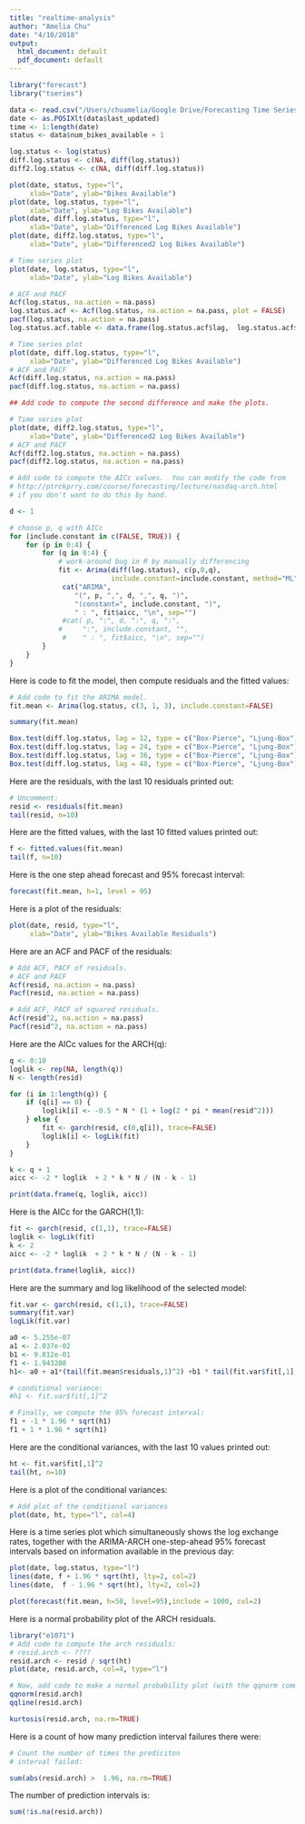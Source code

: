 ```yaml
---
title: "realtime-analysis"
author: "Amelia Chu"
date: "4/10/2018"
output:
  html_document: default
  pdf_document: default
---
```



```r
library("forecast")
library("tseries")
```

```r
data <- read.csv("/Users/chuamelia/Google Drive/Forecasting Time Series/citi-bike/ts-realtime-analysis-bike/status_161.csv")
date <- as.POSIXlt(data$last_updated)
time <- 1:length(date)
status <- data$num_bikes_available + 1 
```


```r
log.status <- log(status)
diff.log.status <- c(NA, diff(log.status))
diff2.log.status <- c(NA, diff(diff.log.status))
```

```r
plot(date, status, type="l",
     xlab="Date", ylab="Bikes Available")
plot(date, log.status, type="l",
     xlab="Date", ylab="Log Bikes Available")
plot(date, diff.log.status, type="l",
     xlab="Date", ylab="Differenced Log Bikes Available")
plot(date, diff2.log.status, type="l",
     xlab="Date", ylab="Differenced2 Log Bikes Available")
```


```r
# Time series plot
plot(date, log.status, type="l",
     xlab="Date", ylab="Log Bikes Available")

# ACF and PACF
Acf(log.status, na.action = na.pass)
log.status.acf <- Acf(log.status, na.action = na.pass, plot = FALSE)
pacf(log.status, na.action = na.pass)
log.status.acf.table <- data.frame(log.status.acf$lag,  log.status.acf$acf)[-1,]
```


```r
# Time series plot
plot(date, diff.log.status, type="l",
     xlab="Date", ylab="Differenced Log Bikes Available")
# ACF and PACF
Acf(diff.log.status, na.action = na.pass)
pacf(diff.log.status, na.action = na.pass)


```


```r
## Add code to compute the second difference and make the plots.

# Time series plot
plot(date, diff2.log.status, type="l",
     xlab="Date", ylab="Differenced2 Log Bikes Available")
# ACF and PACF
Acf(diff2.log.status, na.action = na.pass)
pacf(diff2.log.status, na.action = na.pass)
```


```r
# Add code to compute the AICc values.  You can modify the code from
# http://ptrckprry.com/course/forecasting/lecture/nasdaq-arch.html
# if you don't want to do this by hand.

d <- 1

# choose p, q with AICc
for (include.constant in c(FALSE, TRUE)) {
    for (p in 0:4) {
        for (q in 0:4) {
            # work-around bug in R by manually differencing
            fit <- Arima(diff(log.status), c(p,0,q),
                         include.constant=include.constant, method="ML")
             cat("ARIMA",
                "(", p, ",", d, ",", q, ")",
                "(constant=", include.constant, ")",
                " : ", fit$aicc, "\n", sep="")
             #cat( p, ":", d, ":", q, ":",
            #     ":", include.constant, "",
             #    " : ", fit$aicc, "\n", sep="")
        }
    }
}

```

Here is code to fit the model, then compute residuals and the fitted values:

```r
# Add code to fit the ARIMA model.
fit.mean <- Arima(log.status, c(3, 1, 3), include.constant=FALSE)
```
```r
summary(fit.mean)
```


```r
Box.test(diff.log.status, lag = 12, type = c("Box-Pierce", "Ljung-Box"), fitdf = 0)
Box.test(diff.log.status, lag = 24, type = c("Box-Pierce", "Ljung-Box"), fitdf = 0)
Box.test(diff.log.status, lag = 36, type = c("Box-Pierce", "Ljung-Box"), fitdf = 0)
Box.test(diff.log.status, lag = 48, type = c("Box-Pierce", "Ljung-Box"), fitdf = 0)
```

Here are the residuals, with the last 10 residuals printed out:
```r
# Uncomment:
resid <- residuals(fit.mean)
tail(resid, n=10)
```


Here are the fitted values, with the last 10 fitted values printed out:
```r
f <- fitted.values(fit.mean)
tail(f, n=10)
```


Here is the one step ahead forecast and 95% forecast interval:

```r
forecast(fit.mean, h=1, level = 95)
```


Here is a plot of the residuals:

```r
plot(date, resid, type="l",
     xlab="Date", ylab="Bikes Available Residuals")
```

Here are an ACF and PACF of the residuals:

```r
# Add ACF, PACF of residuals.
# ACF and PACF
Acf(resid, na.action = na.pass)
Pacf(resid, na.action = na.pass)
```


```r
# Add ACF, PACF of squared residuals.
Acf(resid^2, na.action = na.pass)
Pacf(resid^2, na.action = na.pass)
```


Here are the AICc values for the ARCH(q):

```r
q <- 0:10
loglik <- rep(NA, length(q))
N <- length(resid)

for (i in 1:length(q)) {
    if (q[i] == 0) {
        loglik[i] <- -0.5 * N * (1 + log(2 * pi * mean(resid^2)))
    } else {
        fit <- garch(resid, c(0,q[i]), trace=FALSE)
        loglik[i] <- logLik(fit)
    }
}

k <- q + 1
aicc <- -2 * loglik  + 2 * k * N / (N - k - 1)

print(data.frame(q, loglik, aicc))
```


Here is the AICc for the GARCH(1,1):

```r
fit <- garch(resid, c(1,1), trace=FALSE)
loglik <- logLik(fit)
k <- 2
aicc <- -2 * loglik  + 2 * k * N / (N - k - 1)

print(data.frame(loglik, aicc))
```


Here are the summary and log likelihood of the selected model:

```r
fit.var <- garch(resid, c(1,1), trace=FALSE)
summary(fit.var)
logLik(fit.var)
```

```r
a0 <- 5.255e-07
a1 <- 2.037e-02
b1 <- 9.812e-01
f1 <- 1.943208
h1<- a0 + a1*(tail(fit.mean$residuals,1)^2) +b1 * tail(fit.var$fit[,1],1)

# conditional variance:
#h1 <- fit.var$fit[,1]^2

# Finally, we compute the 95% forecast interval:
f1 + -1 * 1.96 * sqrt(h1)
f1 + 1 * 1.96 * sqrt(h1)
```

Here are the conditional variances, with the last 10 values printed out:

```r
ht <- fit.var$fit[,1]^2
tail(ht, n=10)
```



Here is a plot of the conditional variances:

```r
# Add plot of the conditional variances
plot(date, ht, type="l", col=4)
```

Here is a time series plot which simultaneously shows the log exchange rates,
together with the ARIMA-ARCH one-step-ahead 95% forecast intervals based on
information available in the previous day:

```r
plot(date, log.status, type="l")
lines(date, f + 1.96 * sqrt(ht), lty=2, col=2)
lines(date,  f - 1.96 * sqrt(ht), lty=2, col=2)
```

```r
plot(forecast(fit.mean, h=50, level=95),include = 1000, col=2)
```

Here is a normal probability plot of the ARCH residuals.

```r
library("e1071")  
# Add code to compute the arch residuals:
# resid.arch <- ????
resid.arch <- resid / sqrt(ht)
plot(date, resid.arch, col=4, type="l")

# Now, add code to make a normal probability plot (with the qqnorm command)
qqnorm(resid.arch)
qqline(resid.arch)

kurtosis(resid.arch, na.rm=TRUE)
```


Here is a count of how many prediction interval failures there were:

```r
# Count the number of times the prediciton
# interval failed:

sum(abs(resid.arch) >  1.96, na.rm=TRUE)
```

The number of prediction intervals is:
```r
sum(!is.na(resid.arch))
```
